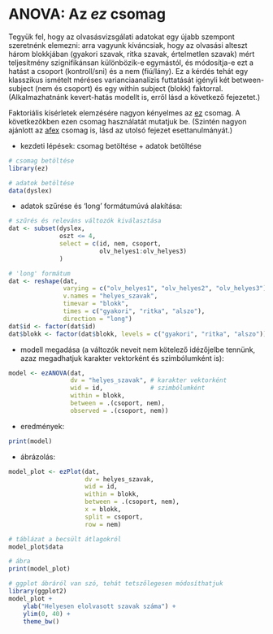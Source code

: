 # ANOVA: Az *ez* csomag

Tegyük fel, hogy az olvasásvizsgálati adatokat egy újabb szempont szeretnénk elemezni: arra vagyunk kíváncsiak, hogy az olvasási alteszt három blokkjában 
(gyakori szavak, ritka szavak, értelmetlen szavak) mért teljesítmény szignifikánsan különbözik-e egymástól, és módosítja-e ezt a hatást a csoport (kontroll/sni) és a nem (fiú/lány). Ez a kérdés tehát egy klasszikus ismételt méréses varianciaanalízis futtatását igényli két between-subject (nem és csoport) és egy within subject (blokk) faktorral. (Alkalmazhatnánk kevert-hatás modellt is, erről lásd a következő fejezetet.)

Faktoriális kísérletek elemzésére nagyon kényelmes az [ez](https://cran.r-project.org/web/packages/ez/index.html) csomag. A következőkben ezen csomag használatát mutatjuk be. (Szintén nagyon ajánlott az [afex](https://cran.r-project.org/web/packages/afex/index.html) csomag is, lásd az utolsó fejezet esettanulmányát.)

- kezdeti lépések: csomag betöltése + adatok betöltése
```r
# csomag betöltése
library(ez)

# adatok betöltése
data(dyslex)
```

- adatok szűrése és 'long' formátumúvá alakítása:
```r
# szűrés és releváns változók kiválasztása
dat <- subset(dyslex, 
              oszt <= 4, 
              select = c(id, nem, csoport,
                         olv_helyes1:olv_helyes3)
              )

# 'long' formátum
dat <- reshape(dat, 
               varying = c("olv_helyes1", "olv_helyes2", "olv_helyes3"),
               v.names = "helyes_szavak",
               timevar = "blokk", 
               times = c("gyakori", "ritka", "alszo"),
               direction = "long")
dat$id <- factor(dat$id)
dat$blokk <- factor(dat$blokk, levels = c("gyakori", "ritka", "alszo"))
```

- modell megadása (a változók neveit nem kötelező idézőjelbe tennünk, azaz megadhatjuk karakter vektorként és szimbólumként is): 
```r
model <- ezANOVA(dat, 
                 dv = "helyes_szavak", # karakter vektorként
                 wid = id,             # szimbólumként
                 within = blokk,
                 between = .(csoport, nem),
                 observed = .(csoport, nem))
```

- eredmények:
```r
print(model)
```

- ábrázolás:
```r
model_plot <- ezPlot(dat, 
                     dv = helyes_szavak, 
                     wid = id, 
                     within = blokk,
                     between = .(csoport, nem), 
                     x = blokk, 
                     split = csoport, 
                     row = nem)

# táblázat a becsült átlagokról
model_plot$data

# ábra
print(model_plot)

# ggplot ábráról van szó, tehát tetszőlegesen módosíthatjuk
library(ggplot2)
model_plot + 
    ylab("Helyesen elolvasott szavak száma") + 
    ylim(0, 40) + 
    theme_bw()
```

